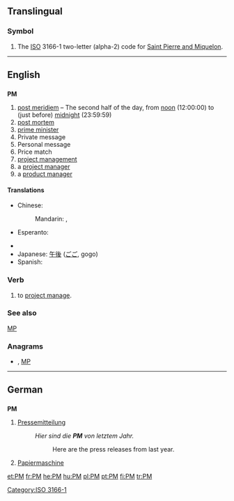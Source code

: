 {{also|Pm}}
==Translingual==

===Symbol===
{{infl|mul|symbol}}

# The [[ISO]] 3166-1 two-letter (alpha-2) code for [[Saint Pierre and Miquelon]].

[[Category:ISO 3166-1]]

----

==English==

==={{initialism}}===
'''PM'''

# [[post meridiem]] – The second half of the day, from [[noon]] (12:00:00) to (just before) [[midnight]] (23:59:59)
# [[post mortem]]
# [[prime minister|prime minister]]
# Private message
# Personal message
# Price match
# [[project management]]
#a [[project manager]]
#a [[w:product manager|product manager]]

====Translations====
{{trans-top|after 12:00:00}}
* Chinese:
*: Mandarin: {{i|afternoon}} {{t|zh|下午|tr=xiàwǔ|sc=Hani}}, {{i|evening, night}} {{t|zh|晚上|tr=wǎnshang|sc=Hani}}
* Esperanto: {{t-|eo|p.t.m.|xs=Esperanto}}
{{trans-mid}}
* {{trreq|Finnish}}
* Japanese: [[午後]] ([[ごご]], gogo)
* Spanish: {{t-|es|PM}}
{{trans-bottom}}

===Verb===
{{en-verb}}
#to [[project manage]].

===See also===
[[MP]]

===Anagrams===
* {{alphagram|[[Mp#English|Mp]]}} , [[MP#English|MP]]

----

==German==

==={{initialism|de}}===
'''PM'''

# [[Pressemitteilung]]
#: ''Hier sind die '''PM''' von letztem Jahr.''
#:: Here are the press releases from last year.
# [[Papiermaschine]]

[[et:PM]]
[[fr:PM]]
[[he:PM]]
[[hu:PM]]
[[pl:PM]]
[[pt:PM]]
[[fi:PM]]
[[tr:PM]]